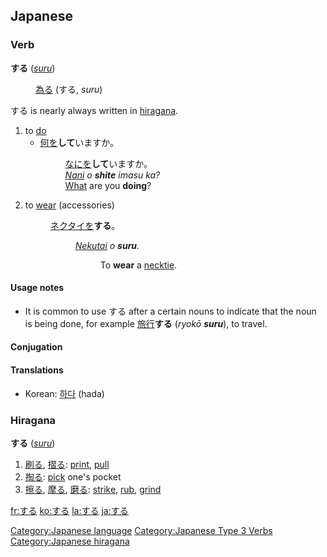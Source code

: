 ==Japanese==
===Verb===
'''する''' (''[[suru]]'')
:[[為る]] (する, ''suru'')
する is nearly always written in [[hiragana]].
# to [[do]]
#* [[何]]を'''して'''いますか。
#*:[[なに]]を'''して'''いますか。
#*:''[[nani|Nani]] o '''shite''' imasu ka?''
#*:[[what|What]] are you '''doing'''?
# to [[wear]] (accessories)
#: [[ネクタイ]]を'''する'''。
#::''[[nekutai|Nekutai]] o '''suru'''.''
#:::To '''wear''' a [[necktie]].

====Usage notes====
* It is common to use する after a certain nouns to indicate that the noun is being done, for example [[旅行]]'''する''' (''ryokō '''suru'''''), to travel.

====Conjugation====
{{ja-suru|||}}

[[Category:Japanese language]]
[[Category:Japanese Type 3 Verbs]]

<!-- don't move korean - it maps much more neatly than the english translations -->
====Translations====
*Korean: [[하다]] (hada)


{{ja-attention|Hiragana header should be replaced with POS header|key=p}}
===Hiragana===
'''する''' (''[[suru]]'')
# [[刷る]], [[摺る]]: [[print]], [[pull]]
# [[掏る]]: [[pick]] one's pocket
# [[擦る]], [[摩る]], [[磨る]]: [[strike]], [[rub]], [[grind]]

[[Category:Japanese hiragana]]

[[fr:する]]
[[ko:する]]
[[la:する]]
[[ja:する]]